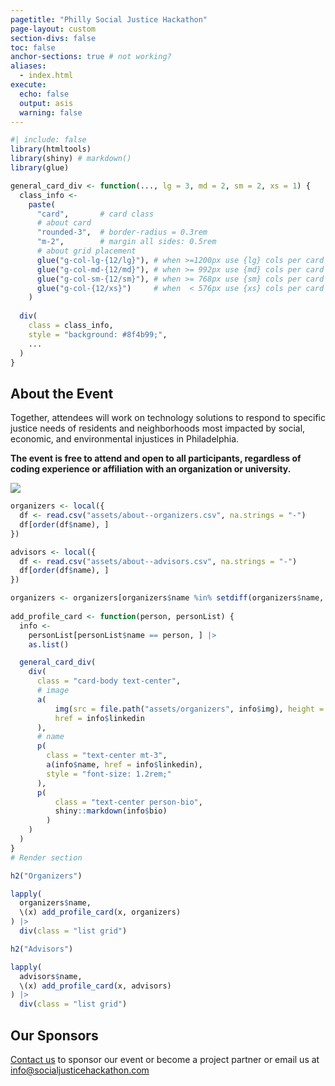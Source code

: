 ```yaml
---
pagetitle: "Philly Social Justice Hackathon"
page-layout: custom
section-divs: false
toc: false
anchor-sections: true # not working?
aliases:
  - index.html
execute: 
  echo: false
  output: asis
  warning: false
---
```


:::::: {.content-block}
```r
#| include: false
library(htmltools)
library(shiny) # markdown()
library(glue)

general_card_div <- function(..., lg = 3, md = 2, sm = 2, xs = 1) {
  class_info <- 
    paste(
      "card",       # card class
      # about card
      "rounded-3",  # border-radius = 0.3rem
      "m-2",        # margin all sides: 0.5rem
      # about grid placement
      glue("g-col-lg-{12/lg}"), # when >=1200px use {lg} cols per card (ex. 3 across)
      glue("g-col-md-{12/md}"), # when >= 992px use {md} cols per card (ex. 2 across)
      glue("g-col-sm-{12/sm}"), # when >= 768px use {sm} cols per card (ex. 2 across)
      glue("g-col-{12/xs}")     # when  < 576px use {xs} cols per card (ex. 1 across)
    )
  
  div(
    class = class_info,
    style = "background: #8f4b99;",
    ...
  )
}
```

## About the Event
::: {.grid}
::: {.g-col-lg-8 .g-col-12}


Together, attendees will work on technology solutions to respond to specific justice needs of residents and neighborhoods most impacted by social, economic, and environmental injustices in Philadelphia.

**The event is free to attend and open to all participants, regardless of coding experience or affiliation with an organization or university.**
:::

:::{.g-col-lg-4 .g-col-8 .g-start-3}
![](assets/about-page_hero-bg-img-1.jpeg)
:::
:::
::::::

:::::: {.content-block}

```r
organizers <- local({
  df <- read.csv("assets/about--organizers.csv", na.strings = "-")
  df[order(df$name), ]
})

advisors <- local({
  df <- read.csv("assets/about--advisors.csv", na.strings = "-")
  df[order(df$name), ]
})

organizers <- organizers[organizers$name %in% setdiff(organizers$name, advisors$name), ]
 
add_profile_card <- function(person, personList) {
  info <- 
    personList[personList$name == person, ] |>
    as.list()

  general_card_div(
    div(
      class = "card-body text-center",
      # image
      a(
          img(src = file.path("assets/organizers", info$img), height = "100px"),
          href = info$linkedin
      ),
      # name
      p(
        class = "text-center mt-3",
        a(info$name, href = info$linkedin),
        style = "font-size: 1.2rem;"
      ),
      p(
          class = "text-center person-bio",
          shiny::markdown(info$bio)
        )
    )
  )
}
# Render section

h2("Organizers")

lapply(
  organizers$name, 
  \(x) add_profile_card(x, organizers)
) |>
  div(class = "list grid")

h2("Advisors")

lapply(
  advisors$name,
  \(x) add_profile_card(x, advisors)
) |>
  div(class = "list grid")

```
::::::

:::::: {.content-block}
## Our Sponsors {#sponsors}

[Contact us](/posts/2024-02-08-for-organizers.qmd) to sponsor our event or become a project partner or email us at [info@socialjusticehackathon.com](mailto:info@socialjusticehackathon.com)
:::::: 
